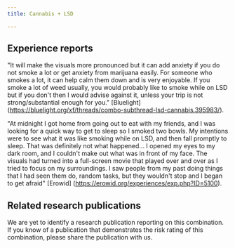 ---
title: Cannabis + LSD

---

## Experience reports

"It will make the visuals more pronounced but it can add anxiety if you do not smoke a lot or get anxiety from marijuana easily. For someone who smokes a lot, it can help calm them down and is very enjoyable. If you smoke a lot of weed usually, you would probably like to smoke while on LSD but if you don't then I would advise against it, unless your trip is not strong/substantial enough for you." [Bluelight] (https://bluelight.org/xf/threads/combo-subthread-lsd-cannabis.395983/).

"At midnight I got home from going out to eat with my friends, and I was looking for a quick way to get to sleep so I smoked two bowls. My intentions were to see what it was like smoking while on LSD, and then fall promptly to sleep. That was definitely not what happened...  I opened my eyes to my dark room, and I couldn't make out what was in front of my face. The visuals had turned into a full-screen movie that played over and over as I tried to focus on my surroundings. I saw people from my past doing things that I had seen them do, random tasks, but they wouldn't stop and I began to get afraid" [Erowid] (https://erowid.org/experiences/exp.php?ID=5100).

## Related research publications

We are yet to identify a research publication reporting on this combination. If you know of a publication that demonstrates the risk rating of this combination, please share the publication with us.



